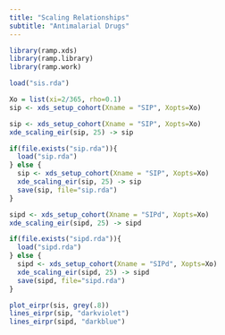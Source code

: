 ```yaml
---
title: "Scaling Relationships"
subtitle: "Antimalarial Drugs"
---
```



```r
library(ramp.xds)
library(ramp.library)
library(ramp.work)
```

```r
load("sis.rda")
```

```r
Xo = list(xi=2/365, rho=0.1)
sip <- xds_setup_cohort(Xname = "SIP", Xopts=Xo)
```

```r
sip <- xds_setup_cohort(Xname = "SIP", Xopts=Xo)
xde_scaling_eir(sip, 25) -> sip 
```

```r
if(file.exists("sip.rda")){
  load("sip.rda")
} else {
  sip <- xds_setup_cohort(Xname = "SIP", Xopts=Xo)
  xde_scaling_eir(sip, 25) -> sip 
  save(sip, file="sip.rda")
}
```

```r
sipd <- xds_setup_cohort(Xname = "SIPd", Xopts=Xo)
xde_scaling_eir(sipd, 25) -> sipd 
```


```r
if(file.exists("sipd.rda")){
  load("sipd.rda")
} else {
  sipd <- xds_setup_cohort(Xname = "SIPd", Xopts=Xo)
  xde_scaling_eir(sipd, 25) -> sipd 
  save(sipd, file="sipd.rda")
}
```

```r
plot_eirpr(sis, grey(.8))
lines_eirpr(sip, "darkviolet")
lines_eirpr(sipd, "darkblue")
```